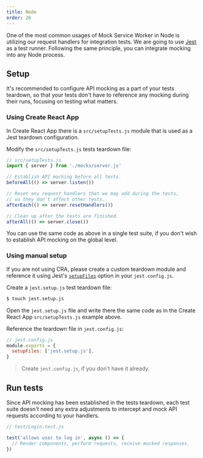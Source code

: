 ```yaml
---
title: Node
order: 26
---
```


One of the most common usages of Mock Service Worker in Node is utilizing our request handlers for integration tests. We are going to use [Jest](https://jestjs.io/) as a test runner. Following the same principle, you can integrate mocking into any Node process.

## Setup

It's recommended to configure API mocking as a part of your tests teardown, so that your tests don't have to reference any mocking during their runs, focusing on testing what matters.

### Using Create React App

In Create React App there is a `src/setupTests.js` module that is used as a Jest teardown configuration.

<Action>
  Modify the <code>src/setupTests.js</code> tests teardown file:
</Action>

```js showLineNumbers
// src/setupTests.js
import { server } from './mocks/server.js'

// Establish API mocking before all tests.
beforeAll(() => server.listen())

// Reset any request handlers that we may add during the tests,
// so they don't affect other tests.
afterEach(() => server.resetHandlers())

// Clean up after the tests are finished.
afterAll(() => server.close())
```

<Hint>
  You can use the same code as above in a single test suite, if you don't wish
  to establish API mocking on the global level.
</Hint>

### Using manual setup

If you are not using CRA, please create a custom teardown module and reference it using Jest's [`setupFiles`](https://jestjs.io/docs/en/configuration#setupfiles-array) option in your `jest.config.js`.

<Action>
  Create a <code>jest.setup.js</code> test teardown file:
</Action>

```bash
$ touch jest.setup.js
```

Open the `jest.setup.js` file and write there the same code as in the Create React App `src/setupTests.js` example above.

<Action>
  Reference the teardown file in <code>jest.config.js</code>:
</Action>

```js
// jest.config.js
module.exports = {
  setupFiles: ['jest.setup.js'],
}
```

> Create `jest.config.js`, if you don't have it already.

## Run tests

Since API mocking has been established in the tests teardown, each test suite doesn't need any extra adjustments to intercept and mock API requests according to your handlers.

```js showLineNumbers
// test/Login.test.js

test('allows user to log in', async () => {
  // Render components, perform requests, receive mocked responses.
})
```
